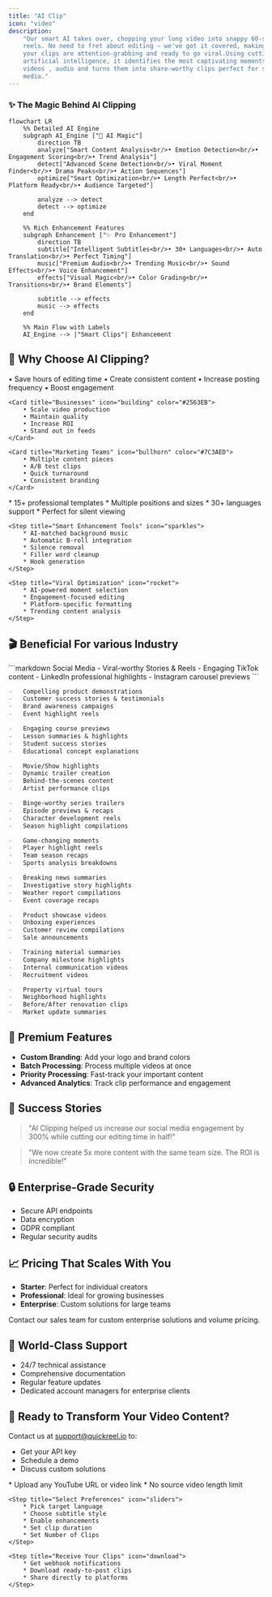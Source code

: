 ```yaml
---
title: "AI Clip"
icon: "video"
description:
    "Our smart AI takes over, chopping your long video into snappy 60-second
    reels. No need to fret about editing – we've got it covered, making sure
    your clips are attention-grabbing and ready to go viral.Using cutting-edge
    artificial intelligence, it identifies the most captivating moments in your
    videos , audio and turns them into share-worthy clips perfect for social
    media."
---
```


### ✨ The Magic Behind AI Clipping

<div className="mt-8">

```mermaid
flowchart LR
    %% Detailed AI Engine
    subgraph AI_Engine ["🧠 AI Magic"]
        direction TB
        analyze["Smart Content Analysis<br/>• Emotion Detection<br/>• Engagement Scoring<br/>• Trend Analysis"]
        detect["Advanced Scene Detection<br/>• Viral Moment Finder<br/>• Drama Peaks<br/>• Action Sequences"]
        optimize["Smart Optimization<br/>• Length Perfect<br/>• Platform Ready<br/>• Audience Targeted"]

        analyze --> detect
        detect --> optimize
    end

    %% Rich Enhancement Features
    subgraph Enhancement ["✨ Pro Enhancement"]
        direction TB
        subtitle["Intelligent Subtitles<br/>• 30+ Languages<br/>• Auto Translation<br/>• Perfect Timing"]
        music["Premium Audio<br/>• Trending Music<br/>• Sound Effects<br/>• Voice Enhancement"]
        effects["Visual Magic<br/>• Color Grading<br/>• Transitions<br/>• Brand Elements"]

        subtitle --> effects
        music --> effects
    end

    %% Main Flow with Labels
    AI_Engine --> |"Smart Clips"| Enhancement

```

</div>

## 💪 Why Choose AI Clipping?

<CardGroup cols={3}>
    <Card title="Content Creators" icon="user" color="#00A36C">
        • Save hours of editing time
        • Create consistent content
        • Increase posting frequency
        • Boost engagement
    </Card>

    <Card title="Businesses" icon="building" color="#2563EB">
        • Scale video production
        • Maintain quality
        • Increase ROI
        • Stand out in feeds
    </Card>

    <Card title="Marketing Teams" icon="bullhorn" color="#7C3AED">
        • Multiple content pieces
        • A/B test clips
        • Quick turnaround
        • Consistent branding
    </Card>

</CardGroup>

<Steps>
    <Step title="Advanced Subtitle Customization" icon="closed-captioning">
        * 15+ professional templates
        * Multiple positions and sizes
        * 30+ languages support
        * Perfect for silent viewing
    </Step>

    <Step title="Smart Enhancement Tools" icon="sparkles">
        * AI-matched background music
        * Automatic B-roll integration
        * Silence removal
        * Filler word cleanup
        * Hook generation
    </Step>

    <Step title="Viral Optimization" icon="rocket">
        * AI-powered moment selection
        * Engagement-focused editing
        * Platform-specific formatting
        * Trending content analysis
    </Step>

</Steps>

## 🎬 Beneficial For various Industry

<CodeGroup>
```markdown Social Media
- Viral-worthy Stories & Reels
- Engaging TikTok content
- LinkedIn professional highlights
- Instagram carousel previews
```

```markdown Marketing
-   Compelling product demonstrations
-   Customer success stories & testimonials
-   Brand awareness campaigns
-   Event highlight reels
```

```markdown Education
-   Engaging course previews
-   Lesson summaries & highlights
-   Student success stories
-   Educational concept explanations
```

```markdown Entertainment
-   Movie/Show highlights
-   Dynamic trailer creation
-   Behind-the-scenes content
-   Artist performance clips
```

```markdown OTT Platforms
-   Binge-worthy series trailers
-   Episode previews & recaps
-   Character development reels
-   Season highlight compilations
```

```markdown Sports
-   Game-changing moments
-   Player highlight reels
-   Team season recaps
-   Sports analysis breakdowns
```

```markdown News
-   Breaking news summaries
-   Investigative story highlights
-   Weather report compilations
-   Event coverage recaps
```

```markdown E-commerce
-   Product showcase videos
-   Unboxing experiences
-   Customer review compilations
-   Sale announcements
```

```markdown Corporate
-   Training material summaries
-   Company milestone highlights
-   Internal communication videos
-   Recruitment videos
```

```markdown Real Estate
-   Property virtual tours
-   Neighborhood highlights
-   Before/After renovation clips
-   Market update summaries
```

</CodeGroup>

## 💎 Premium Features

-   **Custom Branding**: Add your logo and brand colors
-   **Batch Processing**: Process multiple videos at once
-   **Priority Processing**: Fast-track your important content
-   **Advanced Analytics**: Track clip performance and engagement

## 🌟 Success Stories

> "AI Clipping helped us increase our social media engagement by 300% while cutting our editing time in half!"

> "We now create 5x more content with the same team size. The ROI is incredible!"

## 🔒 Enterprise-Grade Security

-   Secure API endpoints
-   Data encryption
-   GDPR compliant
-   Regular security audits

## 📈 Pricing That Scales With You

-   **Starter**: Perfect for individual creators
-   **Professional**: Ideal for growing businesses
-   **Enterprise**: Custom solutions for large teams

<Note>
    Contact our sales team for custom enterprise solutions and volume pricing.
</Note>

## 🤝 World-Class Support

-   24/7 technical assistance
-   Comprehensive documentation
-   Regular feature updates
-   Dedicated account managers for enterprise clients

## 🚀 Ready to Transform Your Video Content?

Contact us at [support@quickreel.io](mailto:support@quickreel.io) to:

-   Get your API key
-   Schedule a demo
-   Discuss custom solutions

<Steps>
    <Step title="Choose Your Video" icon="video">
        * Upload any YouTube URL or video link
        * No source video length limit
    </Step>

    <Step title="Select Preferences" icon="sliders">
        * Pick target language
        * Choose subtitle style
        * Enable enhancements
        * Set clip duration
        * Set Number of Clips
    </Step>

    <Step title="Receive Your Clips" icon="download">
        * Get webhook notifications
        * Download ready-to-post clips
        * Share directly to platforms
    </Step>

</Steps>

